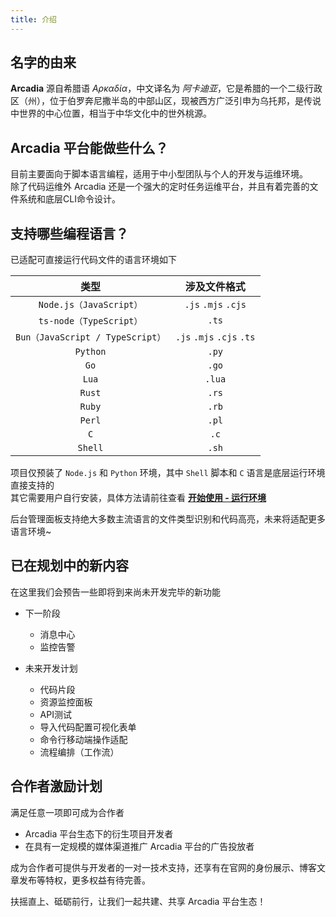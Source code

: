 ```yaml
---
title: 介绍
---
```


## 名字的由来

__Arcadia__ <Pronounce/> 源自希腊语 _Αρκαδία_，中文译名为 _阿卡迪亚_，它是希腊的一个二级行政区（州），位于伯罗奔尼撒半岛的中部山区，现被西方广泛引申为乌托邦，是传说中世界的中心位置，相当于中华文化中的世外桃源。

## Arcadia 平台能做些什么？

目前主要面向于脚本语言编程，适用于中小型团队与个人的开发与运维环境。  
除了代码运维外 Arcadia 还是一个强大的定时任务运维平台，并且有着完善的文件系统和底层CLI命令设计。

## 支持哪些编程语言？

已适配可直接运行代码文件的语言环境如下

| 类型 | 涉及文件格式 |
| :-: | :-: |
| `Node.js（JavaScript）` | `.js` `.mjs` `.cjs` |
| `ts-node（TypeScript）` | `.ts` |
| `Bun（JavaScript / TypeScript）` | `.js` `.mjs` `.cjs` `.ts` |
| `Python` | `.py` |
| `Go` | `.go` |
| `Lua` | `.lua` |
| `Rust` | `.rs` |
| `Ruby` | `.rb` |
| `Perl` | `.pl` |
| `C` | `.c` |
| `Shell` | `.sh` |

项目仅预装了 `Node.js` 和 `Python` 环境，其中 `Shell` 脚本和 `C` 语言是底层运行环境直接支持的  
其它需要用户自行安装，具体方法请前往查看 [**开始使用 - 运行环境**](/docs/start/environment)

后台管理面板支持绝大多数主流语言的文件类型识别和代码高亮，未来将适配更多语言环境~

## 已在规划中的新内容

在这里我们会预告一些即将到来尚未开发完毕的新功能

- 下一阶段

    - 消息中心
    - 监控告警

- 未来开发计划

    - 代码片段
    - 资源监控面板
    - API测试
    - 导入代码配置可视化表单
    - 命令行移动端操作适配
    - 流程编排（工作流）

## 合作者激励计划

满足任意一项即可成为合作者
- Arcadia 平台生态下的衍生项目开发者
- 在具有一定规模的媒体渠道推广 Arcadia 平台的广告投放者

成为合作者可提供与开发者的一对一技术支持，还享有在官网的身份展示、博客文章发布等特权，更多权益有待完善。

扶摇直上、砥砺前行，让我们一起共建、共享 Arcadia 平台生态！
